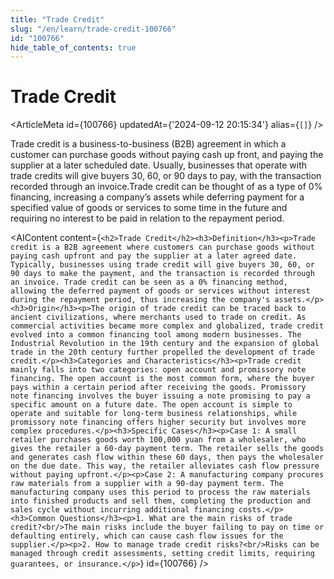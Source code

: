 ```yaml
---
title: "Trade Credit"
slug: "/en/learn/trade-credit-100766"
id: "100766"
hide_table_of_contents: true
---
```



# Trade Credit

<ArticleMeta id={100766} updatedAt={'2024-09-12 20:15:34'} alias={`[]`} />
<div className='border-solid border-b border-t-0 my-4 border-[var(--ifm-color-gray-300)]' />

Trade credit is a business-to-business (B2B) agreement in which a customer can purchase goods without paying cash up front, and paying the supplier at a later scheduled date. Usually, businesses that operate with trade credits will give buyers 30, 60, or 90 days to pay, with the transaction recorded through an invoice.Trade credit can be thought of as a type of 0% financing, increasing a company’s assets while deferring payment for a specified value of goods or services to some time in the future and requiring no interest to be paid in relation to the repayment period.

<AIContent content={`<h2>Trade Credit</h2><h3>Definition</h3><p>Trade credit is a B2B agreement where customers can purchase goods without paying cash upfront and pay the supplier at a later agreed date. Typically, businesses using trade credit will give buyers 30, 60, or 90 days to make the payment, and the transaction is recorded through an invoice. Trade credit can be seen as a 0% financing method, allowing the deferred payment of goods or services without interest during the repayment period, thus increasing the company's assets.</p><h3>Origin</h3><p>The origin of trade credit can be traced back to ancient civilizations, where merchants used to trade on credit. As commercial activities became more complex and globalized, trade credit evolved into a common financing tool among modern businesses. The Industrial Revolution in the 19th century and the expansion of global trade in the 20th century further propelled the development of trade credit.</p><h3>Categories and Characteristics</h3><p>Trade credit mainly falls into two categories: open account and promissory note financing. The open account is the most common form, where the buyer pays within a certain period after receiving the goods. Promissory note financing involves the buyer issuing a note promising to pay a specific amount on a future date. The open account is simple to operate and suitable for long-term business relationships, while promissory note financing offers higher security but involves more complex procedures.</p><h3>Specific Cases</h3><p>Case 1: A small retailer purchases goods worth 100,000 yuan from a wholesaler, who gives the retailer a 60-day payment term. The retailer sells the goods and generates cash flow within these 60 days, then pays the wholesaler on the due date. This way, the retailer alleviates cash flow pressure without paying upfront.</p><p>Case 2: A manufacturing company procures raw materials from a supplier with a 90-day payment term. The manufacturing company uses this period to process the raw materials into finished products and sell them, completing the production and sales cycle without incurring additional financing costs.</p><h3>Common Questions</h3><p>1. What are the main risks of trade credit?<br/>The main risks include the buyer failing to pay on time or defaulting entirely, which can cause cash flow issues for the supplier.</p><p>2. How to manage trade credit risks?<br/>Risks can be managed through credit assessments, setting credit limits, requiring guarantees, or insurance.</p>`} id={100766} />
